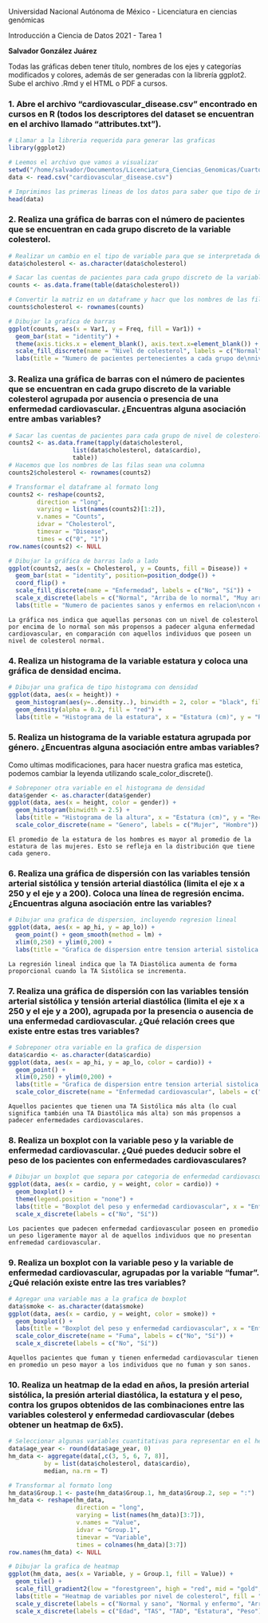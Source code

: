 Universidad Nacional Autónoma de México - Licenciatura en ciencias genómicas 

Introducción a Ciencia de Datos 2021 - Tarea 1

**Salvador González Juárez**

Todas las gráficas deben tener título, nombres de los ejes y categorías modificados y colores, además de ser generadas con la librería ggplot2. Sube el archivo .Rmd y el HTML o PDF a cursos. 

### 1. Abre el archivo “cardiovascular_disease.csv” encontrado en cursos en R (todos los descriptores del dataset se encuentran en el archivo llamado “attributes.txt”). 

```r
# Llamar a la libreria requerida para generar las graficas
library(ggplot2)

# Leemos el archivo que vamos a visualizar
setwd("/home/salvador/Documentos/Licenciatura_Ciencias_Genomicas/Cuarto_Semestre/Ciencia_Datos/Tarea_1")
data <- read.csv("cardiovascular_disease.csv")

# Imprimimos las primeras lineas de los datos para saber que tipo de informacion hay 
head(data)
```

### 2. Realiza una gráfica de barras con el número de pacientes que se encuentran en cada grupo discreto de la variable colesterol. 

```r
# Realizar un cambio en el tipo de variable para que se interpretada de la forma correcta
data$cholesterol <- as.character(data$cholesterol)

# Sacar las cuentas de pacientes para cada grupo discreto de la variable colesterol
counts <- as.data.frame(table(data$cholesterol))

# Convertir la matriz en un dataframe y hacr que los nombres de las filas sean una columna
counts$cholesterol <- rownames(counts)

# Dibujar la grafica de barras
ggplot(counts, aes(x = Var1, y = Freq, fill = Var1)) +
  geom_bar(stat = "identity") +
  theme(axis.ticks.x = element_blank(), axis.text.x=element_blank()) +
  scale_fill_discrete(name = "Nivel de colesterol", labels = c("Normal", "Arriba de lo normal", "Muy arriba de lo normal")) +
  labs(title = "Numero de pacientes pertenecientes a cada grupo de\nnivel de colesterol", x = "", y = "Número de pacientes")
```

### 3. Realiza una gráfica de barras con el número de pacientes que se encuentran en cada grupo discreto de la variable colesterol agrupada por ausencia o presencia de una enfermedad cardiovascular. ¿Encuentras alguna asociación entre ambas variables?

```r
# Sacar las cuentas de pacientes para cada grupo de nivel de colesterol y enfermedad
counts2 <- as.data.frame(tapply(data$cholesterol, 
                  list(data$cholesterol, data$cardio), 
                  table))
# Hacemos que los nombres de las filas sean una columna
counts2$cholesterol <- rownames(counts2)

# Transformar el dataframe al formato long
counts2 <- reshape(counts2,
        direction = "long", 
        varying = list(names(counts2)[1:2]), 
        v.names = "Counts", 
        idvar = "Cholesterol", 
        timevar = "Disease",
        times = c("0", "1"))
row.names(counts2) <- NULL

# Dibujar la gráfica de barras lado a lado
ggplot(counts2, aes(x = Cholesterol, y = Counts, fill = Disease)) +
  geom_bar(stat = "identity", position=position_dodge()) +
  coord_flip() +
  scale_fill_discrete(name = "Enfermedad", labels = c("No", "Sí")) +
  scale_x_discrete(labels = c("Normal", "Arriba de lo normal", "Muy arriba de lo normal")) +
  labs(title = "Numero de pacientes sanos y enfermos en relacion\ncon el nivel de colesterol", x = "Nivel de colesterol", y = "Número de pacientes")
```

```
La gráfica nos indica que aquellas personas con un nivel de colesterol por encima de lo normal son más propensos a padecer alguna enfermedad cardiovascular, en comparación con aquellos individuos que poseen un nivel de colesterol normal.
```

### 4. Realiza un histograma de la variable estatura y coloca una gráfica de densidad encima. 

```r
# Dibujar una grafica de tipo histograma con densidad
ggplot(data, aes(x = height)) + 
  geom_histogram(aes(y=..density..), binwidth = 2, color = "black", fill = "white") +
  geom_density(alpha = 0.2, fill = "red") + 
  labs(title = "Histograma de la estatura", x = "Estatura (cm)", y = "Recuento")
```

### 5. Realiza un histograma de la variable estatura agrupada por género. ¿Encuentras alguna asociación entre ambas variables?

Como ultimas modificaciones, para hacer nuestra grafica mas estetica, podemos cambiar la leyenda utilizando scale_color_discrete(). 
```r
# Sobreponer otra variable en el histograma de densidad
data$gender <- as.character(data$gender)
ggplot(data, aes(x = height, color = gender)) + 
  geom_histogram(binwidth = 2.5) +
  labs(title = "Histograma de la altura", x = "Estatura (cm)", y = "Recuento") + 
  scale_color_discrete(name = "Genero", labels = c("Mujer", "Hombre")) 
```

```
El promedio de la estatura de los hombres es mayor al promedio de la estatura de las mujeres. Esto se refleja en la distribución que tiene cada genero. 
```

### 6. Realiza una gráfica de dispersión con las variables tensión arterial sistólica y tensión arterial diastólica (limita el eje x a 250 y el eje y a 200). Coloca una línea de regresión encima. ¿Encuentras alguna asociación entre las variables?

```r
# Dibujar una grafica de dispersion, incluyendo regresion lineal
ggplot(data, aes(x = ap_hi, y = ap_lo)) +
  geom_point() + geom_smooth(method = lm) +
  xlim(0,250) + ylim(0,200) + 
  labs(title = "Grafica de dispersion entre tension arterial sistolica y tension arterial diastolica", x = "TA Sistolica", y = "TA Diastolica")
```

```
La regresión lineal indica que la TA Diastólica aumenta de forma proporcional cuando la TA Sistólica se incrementa.
```

### 7. Realiza una gráfica de dispersión con las variables tensión arterial sistólica y tensión arterial diastólica (limita el eje x a 250 y el eje y a 200), agrupada por la presencia o ausencia de una enfermedad cardiovascular. ¿Qué relación crees que existe entre estas tres variables?

```r
# Sobreponer otra variable en la grafica de dispersion
data$cardio <- as.character(data$cardio)
ggplot(data, aes(x = ap_hi, y = ap_lo, color = cardio)) +
  geom_point() +
  xlim(0,250) + ylim(0,200) + 
  labs(title = "Grafica de dispersion entre tension arterial sistolica y tension arterial diastolica", x = "TA Sistolica", y = "TA Diastolica") + 
  scale_color_discrete(name = "Enfermedad cardiovascular", labels = c("No", "Si"))
```

```
Aquellos pacientes que tienen una TA Sistólica más alta (lo cual significa también una TA Diastólica más alta) son más propensos a padecer enfermedades cardiovasculares.
```

### 8. Realiza un boxplot con la variable peso y la variable de enfermedad cardiovascular. ¿Qué puedes deducir sobre el peso de los pacientes con enfermedades cardiovasculares?

```r
# Dibujar un boxplot que separa por categoria de enfermedad cardiovascular
ggplot(data, aes(x = cardio, y = weight, color = cardio)) + 
  geom_boxplot() + 
  theme(legend.position = "none") +
  labs(title = "Boxplot del peso y enfermedad cardiovascular", x = "Enfermedad Cardiovascular", y = "Peso (kg)") +
  scale_x_discrete(labels = c("No", "Sí"))
```

```
Los pacientes que padecen enfermedad cardiovascular poseen en promedio un peso ligeramente mayor al de aquellos individuos que no presentan enfremedad cardiovascular.
```

### 9. Realiza un boxplot con la variable peso y la variable de enfermedad cardiovascular, agrupadas por la variable “fumar”. ¿Qué relación existe entre las tres variables?

```r
# Agregar una variable mas a la grafica de boxplot
data$smoke <- as.character(data$smoke)
ggplot(data, aes(x = cardio, y = weight, color = smoke)) + 
  geom_boxplot() + 
  labs(title = "Boxplot del peso y enfermedad cardiovascular", x = "Enfermedad cardiovascular", y = "Peso (kg)") + 
  scale_color_discrete(name = "Fuma", labels = c("No", "Sí")) + 
  scale_x_discrete(labels = c("No", "Sí"))
```

```
Aquellos pacientes que fuman y tienen enfermedad cardiovascular tienen en promedio un peso mayor a los individuos que no fuman y son sanos.
```

### 10. Realiza un heatmap de la edad en años, la presión arterial sistólica, la presión arterial diastólica, la estatura y el peso, contra los grupos obtenidos de las combinaciones entre las variables colesterol y enfermedad cardiovascular (debes obtener un heatmap de 6x5). 

```r
# Seleccionar algunas variables cuantitativas para representar en el heatmap
data$age_year <- round(data$age_year, 0)
hm_data <- aggregate(data[,c(3, 5, 6, 7, 8)],  
          by = list(data$cholesterol, data$cardio), 
          median, na.rm = T) 

# Transformar al formato long
hm_data$Group.1 <- paste(hm_data$Group.1, hm_data$Group.2, sep = ":")
hm_data <- reshape(hm_data, 
                   direction = "long", 
                   varying = list(names(hm_data)[3:7]),
                   v.names = "Value", 
                   idvar = "Group.1",
                   timevar = "Variable", 
                   times = colnames(hm_data)[3:7])
row.names(hm_data) <- NULL

# Dibujar la grafica de heatmap
ggplot(hm_data, aes(x = Variable, y = Group.1, fill = Value)) +
  geom_tile() +
  scale_fill_gradient2(low = "forestgreen", high = "red", mid = "gold", midpoint = median(hm_data$Value)) +
  labs(title = "Heatmap de variables por nivel de colesterol", fill = "Valor", y = "Grupo de nivel de colesterol", x = "Variable") +
  scale_y_discrete(labels = c("Normal y sano", "Normal y enfermo", "Arriba de lo normal y sano", "Arriba de lo normal y enfermo", "Muy arriba de lo normal y sano", "Muy arriba de lo normal y enfermo")) +
  scale_x_discrete(labels = c("Edad", "TAS", "TAD", "Estatura", "Peso"))
```
